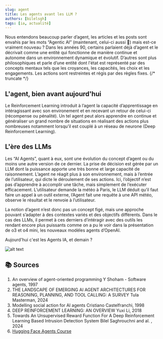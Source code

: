 ```yaml
---
slug: agent
title: Les agents avant les LLM ?
authors: [bilelsgh]
tags: [ia, actualité]
---
```


Nous entendons beaucoup parler d’agent, les articles et les posts sont envahis par les mots “Agentic AI” (maintenant, celui-ci aussi 👀) mais est-ce vraiment nouveau ? Dans les années 90, certains parlaient déjà d’agent et le décrivait comme une entité qui fonctionne de manière continue et autonome dans un environnement dynamique et évolutif. D’autres sont plus philosophiques et parle d’une entité dont l'état est représenté par des concepts mentaux tels que les croyances, les capacités, les choix et les engagements. Les actions sont restreintes et régis par des règles fixes.
{/* truncate */}
## L'agent, bien avant aujourd'hui
Le Reinforcement Learning introduit à l’agent la capacité d’apprentissage en intéragissant avec son environement et en recevant un retour de celui-ci (récompense ou pénalité). Un tel agent peut alors apprendre en continue et généraliser un grand nombre de situations en réalisant des actions plus nombreuses notamment lorsqu’il est couplé à un réseau de neurone (Deep Reinforcement Learning).

## L'ère des LLMs
Les “AI Agents”, quant à eux, sont une évolution du concept d’agent ou du moins une autre version de ce dernier. La prise de décision est gérée par un LLM dont la puissance apporte une très bonne et large capacité de raisonnement. L’agent ne réagit plus à son environnement, mais à l’entrée de l’utilisateur, qui dicte le déroulement de ses actions. Ici, l’objectif n’est pas d’apprendre à accomplir une tâche, mais simplement de l’exécuter efficacement. L’utilisateur demande la météo à Paris, le LLM déduit qu’il faut faire un appel à un outil externe, l’Agent fait une requête à une API météo, observe le résultat et le renvoie à l’utilisateur.

La notion d’agent n’est donc pas un concept figé, mais une approche pouvant s’adapter à des contextes variés et des objectifs différents. Dans le cas des LLMs, il permet à ces derniers d’intéragir avec des outils les rendant encore plus puissants comme on a pu le voir dans la présentation de o3 et o4 mini, les nouveaux modèles agents d’OpenAI.

Aujourd'hui c'est les Agents IA, et demain ?

![alt text](/img/blog/agentsjpg.jpg "agents")


## 📚 Sources

1. An overview of agent-oriented programming Y Shoham - Software agents, 1997
2. THE LANDSCAPE OF EMERGING AI AGENT ARCHITECTURES FOR REASONING, PLANNING, AND TOOL CALLING: A SURVEY Tula Masterman, 2024
3. Modelling social action for AI agents Cristiano Castelfranchi, 1998
4. DEEP REINFORCEMENT LEARNING: AN OVERVIEW Yuxi Li, 2018
5. Towards An Unsupervised Reward Function For A Deep Reinforcement Learning Based Intrusion Detection System Bilel Saghrouchni and al. , 2024
6. [Hugging Face Agents Course](https://huggingface.co/learn/agents-course/)

